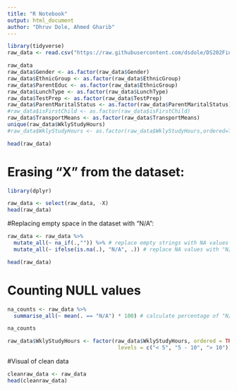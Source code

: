 ---
title: "R Notebook"
output: html_document
author: "Dhruv Dole, Ahmed Gharib"
---
```{r}
library(tidyverse)
raw_data <- read.csv("https://raw.githubusercontent.com/dsdole/DS202Final/main/data/Expanded_data_with_more_features.csv")
```

```{r}
raw_data
raw_data$Gender <- as.factor(raw_data$Gender)
raw_data$EthnicGroup <- as.factor(raw_data$EthnicGroup)
raw_data$ParentEduc <- as.factor(raw_data$EthnicGroup)
raw_data$LunchType <- as.factor(raw_data$LunchType)
raw_data$TestPrep <- as.factor(raw_data$TestPrep)
raw_data$ParentMaritalStatus <- as.factor(raw_data$ParentMaritalStatus)
#raw_data$isFirstChild <- as.factor(raw_data$isFirstChild)
raw_data$TransportMeans <- as.factor(raw_data$TransportMeans)
unique(raw_data$WklyStudyHours)
#raw_data$WklyStudyHours <- as.factor(raw_data$WklyStudyHours,ordered=TRUE,levels=c("< 5", "5 - 10", "> 10"))
```

```{r}
head(raw_data)
```
# Erasing "X" from the dataset:
```{r}
library(dplyr)

raw_data <- select(raw_data, -X)
head(raw_data)
```
#Replacing empty space in the dataset with "N/A":
```{r}
raw_data <- raw_data %>%
  mutate_all(~ na_if(.,"")) %>% # replace empty strings with NA values
  mutate_all(~ ifelse(is.na(.), "N/A", .)) # replace NA values with "N/A"

head(raw_data)
```
# Counting NULL values
```{r}
na_counts <- raw_data %>% 
  summarise_all(~ mean(. == "N/A") * 100) # calculate percentage of "N/A" values

na_counts
```
```{r}
raw_data$WklyStudyHours <- factor(raw_data$WklyStudyHours, ordered = TRUE,
                                   levels = c("< 5", "5 - 10", "> 10"))
```

#Visual of clean data
```{r}
cleanraw_data <- raw_data
head(cleanraw_data)
```

